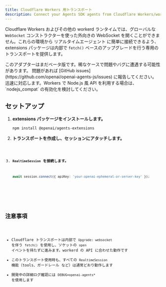 ```yaml
---
title: Cloudflare Workers 用トランスポート
description: Connect your Agents SDK agents from Cloudflare Workers/workerd using a dedicated transport.
---
```



Cloudflare Workers およびその他の workerd ランタイムでは、グローバルな `WebSocket` コンストラクターを使った外向きの WebSocket を開くことができません。これらの環境から リアルタイムエージェント に簡単に接続できるよう、extensions パッケージは内部で `fetch()` ベースのアップグレードを行う専用のトランスポートを提供します。

<Aside type="caution">
  このアダプターはまだベータ版です。稀なケースで問題やバグに遭遇する可能性があります。
  問題があれば [GitHub
  issues](https://github.com/openai/openai-agents-js/issues)
  に報告してください。迅速に対応します。Workers で Node.js 風 API
  を利用する場合は、`nodejs_compat` の有効化を検討してください。
</Aside>

## セットアップ

<Steps>

1. **extensions パッケージをインストールします。**

   ```bash
   npm install @openai/agents-extensions
   ```

2. **トランスポートを作成し、セッションにアタッチします。**

   <Code lang="typescript" code={cloudflareBasicExample} />

3. **`RealtimeSession` を接続します。**

   ```typescript
   await session.connect({ apiKey: 'your-openai-ephemeral-or-server-key' });
   ```

</Steps>

## 注意事項

- Cloudflare トランスポートは内部で `Upgrade: websocket` を伴う `fetch()` を使用し、ソケットの `open` イベントを待たずに進みます。workerd の API に合わせた動作です
- このトランスポート使用時も、すべての `RealtimeSession` 機能（tools、ガードレール など）は通常どおり動作します
- 開発中の詳細ログ確認には `DEBUG=openai-agents*` を使用します
